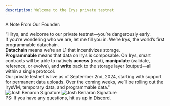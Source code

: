 ```yaml
---
description: Welcome to the Irys private testnet
---
```


A Note From Our Founder:

<div className="text-4xl font-bold italic leading-loose mb-6 mt-5">
  “Hirys, and welcome to our private testnet—you’re dangerously early.
</div>

<div className="text-base leading-relaxed">
  If you’re wondering who we are, let me fill you in. We’re Irys, the world’s first programmable datachain.
</div>

<div className="text-base leading-relaxed mt-4">
  <strong>Datachain</strong> means we’re an L1 that incentivizes storage.
</div>

<div className="text-base leading-relaxed mt-4">
  <strong>Programmable</strong> means that data on Irys is composable. On Irys, smart contracts will be able to natively <strong>access</strong> (read), <strong>manipulate</strong> (validate, reference, or evolve), and <strong>write</strong> back to the storage layer (output)—all within a single protocol.
</div>

<div className="text-base leading-relaxed mt-4">
  Our private testnet is live as of September 2nd, 2024, starting with support for permanent data uploads. Over the coming weeks, we’ll be rolling out the IrysVM, temporary data, and programmable data."
</div>

<div className="flex text-base leading-relaxed mt-10 mb-6 w-full justify-center">
  <div>
    <img 
      src="/build/img/josh-sig-black.png" 
      alt="Josh Benaron Signature" 
      className="block dark:hidden" 
    />
    <img 
      src="/build/img/josh-sig-white.png" 
      alt="Josh Benaron Signature" 
      className="hidden dark:block" 
    />
  </div>
</div>

<div className="text-base leading-relaxed">
  PS: If you have any questions, hit us up in <a href="https://discord.gg/irys" className="underline">Discord</a>.
</div>